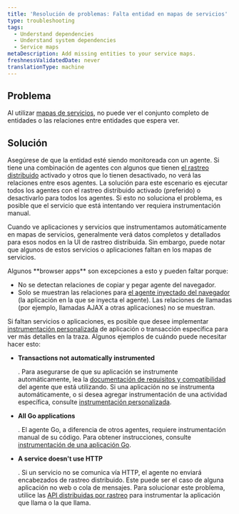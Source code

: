 ```yaml
---
title: 'Resolución de problemas: Falta entidad en mapas de servicios'
type: troubleshooting
tags:
  - Understand dependencies
  - Understand system dependencies
  - Service maps
metaDescription: Add missing entities to your service maps.
freshnessValidatedDate: never
translationType: machine
---
```


## Problema

Al utilizar [mapas de servicios](/docs/understand-dependencies/understand-system-dependencies/service-maps/service-maps-new-relic-one), no puede ver el conjunto completo de entidades o las relaciones entre entidades que espera ver.

## Solución

Asegúrese de que la entidad esté siendo monitoreada con un agente. Si tiene una combinación de agentes con algunos que tienen [el rastreo distribuido](/docs/apm/distributed-tracing/getting-started/introduction-distributed-tracing) activado y otros que lo tienen desactivado, no verá las relaciones entre esos agentes. La solución para este escenario es ejecutar todos los agentes con el rastreo distribuido activado (preferido) o desactivarlo para todos los agentes. Si esto no soluciona el problema, es posible que el servicio que está intentando ver requiera instrumentación manual.

Cuando ve aplicaciones y servicios que instrumentamos automáticamente en mapas de servicios, generalmente verá datos completos y detallados para esos nodos en la UI de rastreo distribuida. Sin embargo, puede notar que algunos de estos servicios o aplicaciones faltan en los mapas de servicios.

<Callout variant="tip">
  Algunos <DoNotTranslate>**browser apps**</DoNotTranslate> son excepciones a esto y pueden faltar porque:

  * No se detectan relaciones de copiar y pegar agente del navegador.
  * Solo se muestran las relaciones para [el agente inyectado del navegador](/docs/browser/new-relic-browser/installation/install-new-relic-browser-agent#options) (la aplicación en la que se inyecta el agente). Las relaciones de llamadas (por ejemplo, llamadas AJAX a otras aplicaciones) no se muestran.
</Callout>

Si faltan servicios o aplicaciones, es posible que desee implementar [instrumentación personalizada](/docs/apm/distributed-tracing/enable-configure/enable-distributed-tracing#agent-apis) de aplicación o transacción específica para ver más detalles en la traza. Algunos ejemplos de cuándo puede necesitar hacer esto:

* <DoNotTranslate>**Transactions not automatically instrumented**</DoNotTranslate>

  . Para asegurarse de que su aplicación se instrumente automáticamente, lea la [documentación de requisitos y compatibilidad](/docs/apm/new-relic-apm/getting-started/introduction-apm) del agente que está utilizando. Si una aplicación no se instrumenta automáticamente, o si desea agregar instrumentación de una actividad específica, consulte [instrumentación personalizada](/docs/apm/agents/manage-apm-agents/agent-data/custom-instrumentation/#implementing).

* <DoNotTranslate>**All Go applications**</DoNotTranslate>

  . El agente Go, a diferencia de otros agentes, requiere instrumentación manual de su código. Para obtener instrucciones, consulte [instrumentación de una aplicación Go](/docs/agents/go-agent/instrumentation/instrument-go-transactions).

* <DoNotTranslate>**A service doesn't use HTTP**</DoNotTranslate>

  . Si un servicio no se comunica vía HTTP, el agente no enviará encabezados de rastreo distribuido. Este puede ser el caso de alguna aplicación no web o cola de mensajes. Para solucionar este problema, utilice las [API distribuidas por rastreo](/docs/apm/distributed-tracing/enable-configure/enable-distributed-tracing#agent-apis) para instrumentar la aplicación que llama o la que llama.